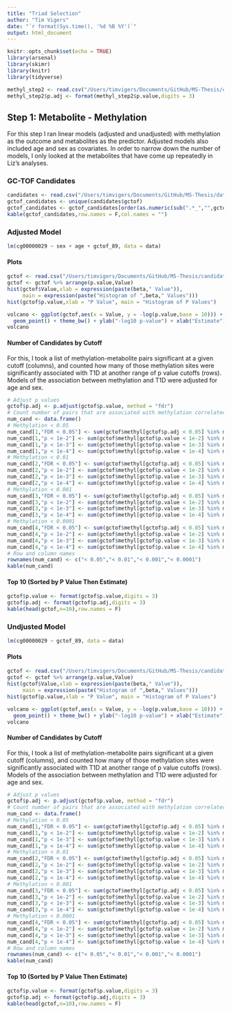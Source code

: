 ```yaml
---
title: "Triad Selection"
author: "Tim Vigers"
date: "`r format(Sys.time(), '%d %B %Y')`"
output: html_document
---
```


```r
knitr::opts_chunk$set(echo = TRUE)
library(arsenal)
library(skimr)
library(knitr)
library(tidyverse)
```

```r
methyl_step2 <- read.csv("/Users/timvigers/Documents/GitHub/MS-Thesis/candidate_selection/step_2/methyl_adj.csv",stringsAsFactors = F)
methyl_step2$p.adj <- format(methyl_step2$p.value,digits = 3)
```

## Step 1: Metabolite - Methylation

For this step I ran linear models (adjusted and unadjusted) with methylation as the outcome and metabolites as the predictor. Adjusted models also included age and sex as covariates. In order to narrow down the number of models, I only looked at the metabolites that have come up repeatedly in Liz's analyses. 

### GC-TOF Candidates

```r
candidates <- read.csv("/Users/timvigers/Documents/GitHub/MS-Thesis/data/metabolomics/liz_candidates.csv",stringsAsFactors = F)
gctof_candidates <- unique(candidates$gctof)
gctof_candidates <- gctof_candidates[order(as.numeric(sub(".*_","",gctof_candidates)))]
kable(gctof_candidates,row.names = F,col.names = "")
```

### Adjusted Model

```r
lm(cg00000029 ~ sex + age + gctof_89, data = data)
```

#### Plots

```r
gctof <- read.csv("/Users/timvigers/Documents/GitHub/MS-Thesis/candidate_selection/step_1/sv/gctof_SV_adj.csv",stringsAsFactors = F)
gctof <- gctof %>% arrange(p.value,Value)
hist(gctof$Value,xlab = expression(paste(beta," Value")), 
     main = expression(paste("Histogram of ",beta," Values")))
hist(gctof$p.value,xlab = "P Value", main = "Histogram of P Values")
```

```r
volcano <- ggplot(gctof,aes(x = Value, y = -log(p.value,base = 10))) +
  geom_point() + theme_bw() + ylab("-log10 p-value") + xlab("Estimate")
volcano
```

#### Number of Candidates by Cutoff

For this, I took a list of methylation-metabolite pairs significant at a given cutoff (columns), and counted how many of those methylation sites were significantly associated with T1D at another range of p value cutoffs (rows). Models of the association between methylation and T1D were adjusted for age and sex.

```r
# Adjust p values
gctof$p.adj <- p.adjust(gctof$p.value, method = "fdr")
# Count number of pairs that are associated with methylation correlated with T1D
num_cand <- data.frame()
# Methylation < 0.05
num_cand[1,"FDR < 0.05"] <- sum(gctof$methyl[gctof$p.adj < 0.05] %in% methyl_step2$methyl[methyl_step2$p.value < 0.05])
num_cand[1,"p < 1e-2"] <- sum(gctof$methyl[gctof$p.value < 1e-2] %in% methyl_step2$methyl[methyl_step2$p.value < 0.05])
num_cand[1,"p < 1e-3"] <- sum(gctof$methyl[gctof$p.value < 1e-3] %in% methyl_step2$methyl[methyl_step2$p.value < 0.05])
num_cand[1,"p < 1e-4"] <- sum(gctof$methyl[gctof$p.value < 1e-4] %in% methyl_step2$methyl[methyl_step2$p.value < 0.05])
# Methylation < 0.01
num_cand[2,"FDR < 0.05"] <- sum(gctof$methyl[gctof$p.adj < 0.05] %in% methyl_step2$methyl[methyl_step2$p.value < 0.01])
num_cand[2,"p < 1e-2"] <- sum(gctof$methyl[gctof$p.value < 1e-2] %in% methyl_step2$methyl[methyl_step2$p.value < 0.01])
num_cand[2,"p < 1e-3"] <- sum(gctof$methyl[gctof$p.value < 1e-3] %in% methyl_step2$methyl[methyl_step2$p.value < 0.01])
num_cand[2,"p < 1e-4"] <- sum(gctof$methyl[gctof$p.value < 1e-4] %in% methyl_step2$methyl[methyl_step2$p.value < 0.01])
# Methylation < 0.001
num_cand[3,"FDR < 0.05"] <- sum(gctof$methyl[gctof$p.adj < 0.05] %in% methyl_step2$methyl[methyl_step2$p.value < 0.001])
num_cand[3,"p < 1e-2"] <- sum(gctof$methyl[gctof$p.value < 1e-2] %in% methyl_step2$methyl[methyl_step2$p.value < 0.001])
num_cand[3,"p < 1e-3"] <- sum(gctof$methyl[gctof$p.value < 1e-3] %in% methyl_step2$methyl[methyl_step2$p.value < 0.001])
num_cand[3,"p < 1e-4"] <- sum(gctof$methyl[gctof$p.value < 1e-4] %in% methyl_step2$methyl[methyl_step2$p.value < 0.001])
# Methylation < 0.0001
num_cand[4,"FDR < 0.05"] <- sum(gctof$methyl[gctof$p.adj < 0.05] %in% methyl_step2$methyl[methyl_step2$p.value < 0.0001])
num_cand[4,"p < 1e-2"] <- sum(gctof$methyl[gctof$p.value < 1e-2] %in% methyl_step2$methyl[methyl_step2$p.value < 0.0001])
num_cand[4,"p < 1e-3"] <- sum(gctof$methyl[gctof$p.value < 1e-3] %in% methyl_step2$methyl[methyl_step2$p.value < 0.0001])
num_cand[4,"p < 1e-4"] <- sum(gctof$methyl[gctof$p.value < 1e-4] %in% methyl_step2$methyl[methyl_step2$p.value < 0.0001])
# Row and column names
rownames(num_cand) <- c("< 0.05","< 0.01","< 0.001","< 0.0001")
kable(num_cand)
```

#### Top 10 (Sorted by P Value Then Estimate) 

```r
gctof$p.value <- format(gctof$p.value,digits = 3)
gctof$p.adj <- format(gctof$p.adj,digits = 3)
kable(head(gctof,n=10),row.names = F)
```

### Undjusted Model

```r
lm(cg00000029 ~ gctof_89, data = data)
```

#### Plots

```r
gctof <- read.csv("/Users/timvigers/Documents/GitHub/MS-Thesis/candidate_selection/step_1/sv/gctof_SV_unadj.csv",stringsAsFactors = F)
gctof <- gctof %>% arrange(p.value,Value)
hist(gctof$Value,xlab = expression(paste(beta," Value")), 
     main = expression(paste("Histogram of ",beta," Values")))
hist(gctof$p.value,xlab = "P Value", main = "Histogram of P Values")
```

```r
volcano <- ggplot(gctof,aes(x = Value, y = -log(p.value,base = 10))) +
  geom_point() + theme_bw() + ylab("-log10 p-value") + xlab("Estimate")
volcano
```

#### Number of Candidates by Cutoff

For this, I took a list of methylation-metabolite pairs significant at a given cutoff (columns), and counted how many of those methylation sites were significantly associated with T1D at another range of p value cutoffs (rows). Models of the association between methylation and T1D were adjusted for age and sex.

```r
# Adjust p values
gctof$p.adj <- p.adjust(gctof$p.value, method = "fdr")
# Count number of pairs that are associated with methylation correlated with T1D
num_cand <- data.frame()
# Methylation < 0.05
num_cand[1,"FDR < 0.05"] <- sum(gctof$methyl[gctof$p.adj < 0.05] %in% methyl_step2$methyl[methyl_step2$p.value < 0.05])
num_cand[1,"p < 1e-2"] <- sum(gctof$methyl[gctof$p.value < 1e-2] %in% methyl_step2$methyl[methyl_step2$p.value < 0.05])
num_cand[1,"p < 1e-3"] <- sum(gctof$methyl[gctof$p.value < 1e-3] %in% methyl_step2$methyl[methyl_step2$p.value < 0.05])
num_cand[1,"p < 1e-4"] <- sum(gctof$methyl[gctof$p.value < 1e-4] %in% methyl_step2$methyl[methyl_step2$p.value < 0.05])
# Methylation < 0.01
num_cand[2,"FDR < 0.05"] <- sum(gctof$methyl[gctof$p.adj < 0.05] %in% methyl_step2$methyl[methyl_step2$p.value < 0.01])
num_cand[2,"p < 1e-2"] <- sum(gctof$methyl[gctof$p.value < 1e-2] %in% methyl_step2$methyl[methyl_step2$p.value < 0.01])
num_cand[2,"p < 1e-3"] <- sum(gctof$methyl[gctof$p.value < 1e-3] %in% methyl_step2$methyl[methyl_step2$p.value < 0.01])
num_cand[2,"p < 1e-4"] <- sum(gctof$methyl[gctof$p.value < 1e-4] %in% methyl_step2$methyl[methyl_step2$p.value < 0.01])
# Methylation < 0.001
num_cand[3,"FDR < 0.05"] <- sum(gctof$methyl[gctof$p.adj < 0.05] %in% methyl_step2$methyl[methyl_step2$p.value < 0.001])
num_cand[3,"p < 1e-2"] <- sum(gctof$methyl[gctof$p.value < 1e-2] %in% methyl_step2$methyl[methyl_step2$p.value < 0.001])
num_cand[3,"p < 1e-3"] <- sum(gctof$methyl[gctof$p.value < 1e-3] %in% methyl_step2$methyl[methyl_step2$p.value < 0.001])
num_cand[3,"p < 1e-4"] <- sum(gctof$methyl[gctof$p.value < 1e-4] %in% methyl_step2$methyl[methyl_step2$p.value < 0.001])
# Methylation < 0.0001
num_cand[4,"FDR < 0.05"] <- sum(gctof$methyl[gctof$p.adj < 0.05] %in% methyl_step2$methyl[methyl_step2$p.value < 0.0001])
num_cand[4,"p < 1e-2"] <- sum(gctof$methyl[gctof$p.value < 1e-2] %in% methyl_step2$methyl[methyl_step2$p.value < 0.0001])
num_cand[4,"p < 1e-3"] <- sum(gctof$methyl[gctof$p.value < 1e-3] %in% methyl_step2$methyl[methyl_step2$p.value < 0.0001])
num_cand[4,"p < 1e-4"] <- sum(gctof$methyl[gctof$p.value < 1e-4] %in% methyl_step2$methyl[methyl_step2$p.value < 0.0001])
# Row and column names
rownames(num_cand) <- c("< 0.05","< 0.01","< 0.001","< 0.0001")
kable(num_cand)
```

#### Top 10 (Sorted by P Value Then Estimate) 

```r
gctof$p.value <- format(gctof$p.value,digits = 3)
gctof$p.adj <- format(gctof$p.adj,digits = 3)
kable(head(gctof,n=10),row.names = F)
```